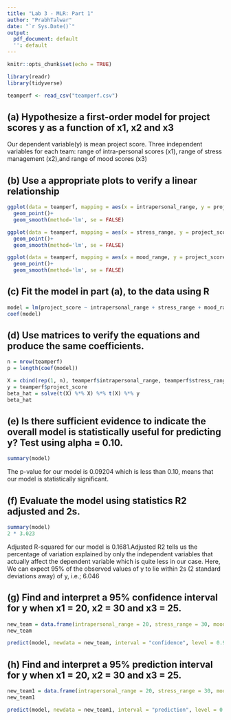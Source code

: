 ---
title: "Lab 3 - MLR: Part 1"
author: "PrabhTalwar"
date: "`r Sys.Date()`"
output:
  pdf_document: default
  '': default
---

```{r setup, include=FALSE}
knitr::opts_chunk$set(echo = TRUE)
```

```{r}
library(readr)
library(tidyverse)

teamperf <- read_csv("teamperf.csv")
```

## (a) Hypothesize a first-order model for project scores y as a function of x1, x2 and x3

Our dependent variable(y) is mean project score. Three independent variables for each team: range of intra-personal scores (x1), range of stress management (x2),and range of mood scores (x3)

## (b) Use a appropriate plots to verify a linear relationship

```{r}
ggplot(data = teamperf, mapping = aes(x = intrapersonal_range, y = project_score))+
  geom_point()+
  geom_smooth(method='lm', se = FALSE)

ggplot(data = teamperf, mapping = aes(x = stress_range, y = project_score))+
  geom_point()+
  geom_smooth(method='lm', se = FALSE)

ggplot(data = teamperf, mapping = aes(x = mood_range, y = project_score))+
  geom_point()+
  geom_smooth(method='lm', se = FALSE)
```

## (c) Fit the model in part (a), to the data using R

```{r}
model = lm(project_score ~ intrapersonal_range + stress_range + mood_range, data = teamperf)
coef(model)

```

## (d) Use matrices to verify the equations and produce the same coefficients.

```{r}
n = nrow(teamperf)
p = length(coef(model)) 

X = cbind(rep(1, n), teamperf$intrapersonal_range, teamperf$stress_range, teamperf$mood_range)
y = teamperf$project_score
beta_hat = solve(t(X) %*% X) %*% t(X) %*% y
beta_hat
```

## (e) Is there sufficient evidence to indicate the overall model is statistically useful for predicting y? Test using alpha = 0.10.


```{r}
summary(model)
```
The p-value for our model is 0.09204 which is less than 0.10, means that our model is statistically significant.


## (f) Evaluate the model using statistics R2 adjusted and 2s.

```{r}
summary(model)
2 * 3.023
```
Adjusted R-squared for our model is 0.1681.Adjusted R2 tells us the percentage of variation explained by only the independent variables that actually affect the dependent variable which is quite less in our case.
Here, We can expect 95% of the observed values of y to lie within 2s (2 standard deviations away) of y, i.e.; 6.046

## (g) Find and interpret a 95% confidence interval for y when x1 = 20, x2 = 30 and x3 = 25.

```{r}
new_team = data.frame(intrapersonal_range = 20, stress_range = 30, mood_range = 25)
new_team
```

```{r}
predict(model, newdata = new_team, interval = "confidence", level = 0.95)
```

## (h) Find and interpret a 95% prediction interval for y when x1 = 20, x2 = 30 and x3 = 25.

```{r}
new_team1 = data.frame(intrapersonal_range = 20, stress_range = 30, mood_range = 25)
new_team1
```

```{r}
predict(model, newdata = new_team1, interval = "prediction", level = 0.95)
```

